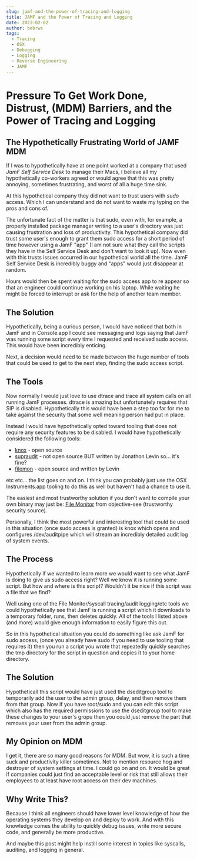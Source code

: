```yaml
---
slug: jamf-and-the-power-of-tracing-and-logging
title: JAMF and the Power of Tracing and Logging
date: 2023-02-02
author: bebrws
tags:
  - Tracing
  - OSX
  - Debugging
  - Logging
  - Reverse Engineering
  - JAMF
---
```

# Pressure To Get Work Done, Distrust, (MDM) Barriers, and the Power of Tracing and Logging

## The Hypothetically Frustrating World of JAMF MDM

If I was to hypothetically have at one point worked at a company that used *JamF Self Service Desk* to manage their Macs, I believe all my hypothetically co-workers agreed or would agree that this was pretty annoying, sometimes frustrating, and worst of all a huge time sink.

At this hypothetical company they did not want to trust users with *sudo* access. Which I can understand and do not want to waste my typing on the pros and cons of.

The unfortunate fact of the matter is that sudo, even with, for example, a properly installed package manager writing to a user's directory was just causing frustration and loss of productivity. This hypothetical company did trust some user's enough to grant them sudo access for a short period of time however using a JamF "app" (I am not sure what they call the scripts they have in the Self Service Desk and don't want to look it up). Now even with this trusts issues occurred in our hypothetical world all the time. JamF Self Service Desk is incredibly buggy and "apps" would just disappear at random.

Hours would then be spent waiting for the sudo access app to re appear so that an engineer could continue working on his laptop. While waiting he might be forced to interrupt or ask for the help of another team member.

## The Solution

Hypothetically, being a curious person, I would have noticed that both in JamF and in Console.app I could see messaging and logs saying that JamF was running some script every time I requested and received sudo access. This would have been incredibly enticing.

Next, a decision  would need to be made between the huge number of tools that could be used to get to the next step, finding the sudo access script.

## The Tools

Now normally I would just love to use dtrace and trace all system calls on all running JamF processes. dtrace is amazing but unfortunately requires that SIP is disabled. Hypothetically this would have been a step too far for me to take against the security that some well meaning person had put in place.

Instead I would have hypothetically opted toward tooling that does not require any security features to be disabled. I would have hypothetically considered the following tools:

* [knox](https://github.com/kastiglione/knox) - open source
* [supraudit](http://newosxbook.com/tools/supraudit.html) - not open source BUT written by Jonathon Levin so... it's fine?
* [filemon](http://www.newosxbook.com/src.jl?tree=listings&file=3-filemon.c) - open source and written by Levin 

etc etc... the list goes on and on. I think you can probably just use the OSX Instruments.app tooling to do this as well but haven't had a chance to use it.

The easiest and most trustworthy solution if you don't want to compile your own binary may just be:
[File Monitor](https://objective-see.org/products/utilities.html#FileMonitor) from objective-see (trustworthy security source).

Personally, I think the most powerful and interesting tool that could be used in this situation (once sudo access is granted) is knox which opens and configures /dev/auditpipe which will stream an incredibly detailed audit log of system events.

## The Process

Hypothetically if we wanted to learn more we would want to see what JamF is doing to give us sudo access right? Well we know it is running some script. But how and where is this script? Wouldn't it be nice if this script was a file that we find? 

Well using one of the File Monitor/syscall tracing/audit logging/etc tools we could hypothetically see that JamF is running a script which it downloads to a temporary folder, runs, then deletes quickly. All of the tools I listed above (and more) would give enough information to easily figure this out.

So in this hypothetical situation you could do something like ask JamF for sudo access, (once you already have sudo if you need to use tooling that requires it) then you run a script you wrote that repeatedly quickly searches the tmp directory for the script in question and copies it to your home directory.

## The Solution
Hypotheticall this script would have just used the dseditgroup tool to temporarily add the user to the admin group, delay, and then remove them from that group. Now if you have root/sudo and you can edit this script which also has the required permissions to use the dseditgroup tool to make these changes to your user's gropu then you could just remove the part that removes your user from the admin group.

## My Opinion on MDM

I get it, there are so many good reasons for MDM. But wow, it is such a time suck and productivity killer sometimes. Not to mention resource hog and destroyer of system settings at time. I could go on and on. It would be great if companies could just find an acceptable level or risk that still allows their employees to at least have root access on their dev machines.

## Why Write This?

Because I think all engineers should have lower level knowledge of how the operating systems they develop on and deploy to work. And with this knowledge comes the ability to quickly debug issues, write more secure code, and generally be more productive.

And maybe this post might help instill some interest in topics like syscalls, auditing, and logging in general.